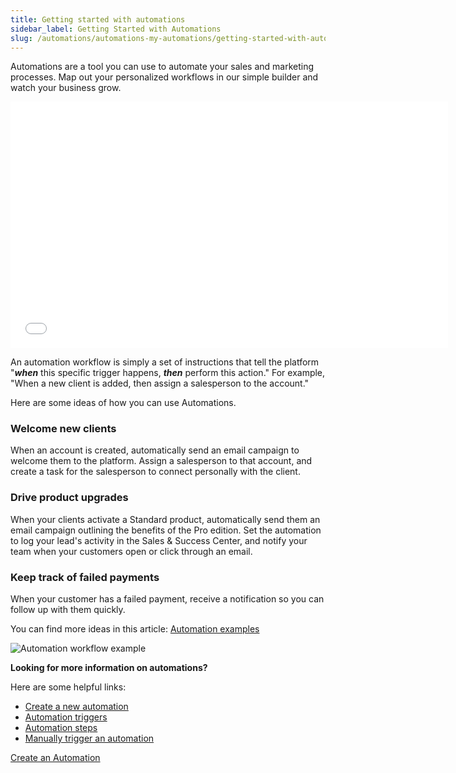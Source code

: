 ```yaml
---
title: Getting started with automations
sidebar_label: Getting Started with Automations
slug: /automations/automations-my-automations/getting-started-with-automations
---
```


Automations are a tool you can use to automate your sales and marketing processes. Map out your personalized workflows in our simple builder and watch your business grow. 

<iframe 
  src="//www.youtube-nocookie.com/embed/AdLMXuGvGDE" 
  width="700" 
  height="393.75" 
  frameborder="0" 
  allowfullscreen=""
></iframe>

An automation workflow is simply a set of instructions that tell the platform "***when*** this specific trigger happens, ***then*** perform this action." For example, "When a new client is added, then assign a salesperson to the account."

Here are some ideas of how you can use Automations.

### **Welcome new clients**

When an account is created, automatically send an email campaign to welcome them to the platform. Assign a salesperson to that account, and create a task for the salesperson to connect personally with the client. 

### **Drive product upgrades**

When your clients activate a Standard product, automatically send them an email campaign outlining the benefits of the Pro edition. Set the automation to log your lead's activity in the Sales & Success Center, and notify your team when your customers open or click through an email.

### **Keep track of failed payments** 

When your customer has a failed payment, receive a notification so you can follow up with them quickly.

You can find more ideas in this article: [Automation examples](/automations/automations-my-automations/automation-examples)

![Automation workflow example](./img/automations/automation-workflow.jpg)

**Looking for more information on automations?** 

Here are some helpful links:

- [Create a new automation](/automations/automations-my-automations/create-a-new-automation)
- [Automation triggers](/automations/automations-my-automations/automation-triggers)
- [Automation steps](/automations/automations-my-automations/automation-steps)
- [Manually trigger an automation](/automations/automations-my-automations/manually-trigger-an-automation)

<div style={{ textAlign: 'center', paddingBottom: '15px' }}>
  <a 
    style={{ 
      fontSize: '16px', 
      fontWeight: 'bold', 
      color: '#ffffff', 
      backgroundColor: '#33ace2', 
      textDecoration: 'none', 
      borderRadius: '5px', 
      padding: '10px 30px 9px 30px', 
      border: '1px solid #33ACE2', 
      display: 'inline-block', 
      textAlign: 'center'
    }} 
    href="https://partners.vendasta.com/automations" 
    target="_blank" 
    rel="noopener"
  >
    Create an Automation
  </a>
</div>